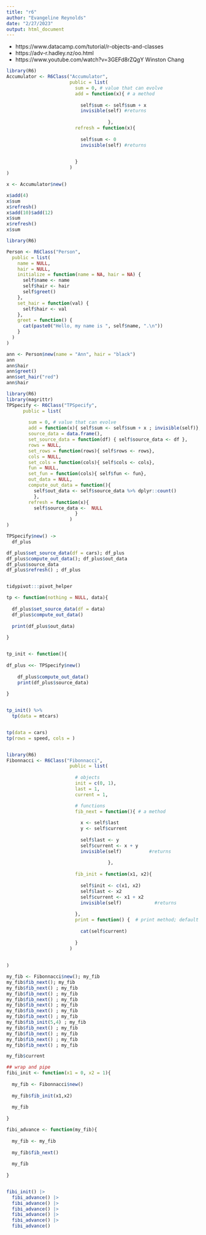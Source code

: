 ```yaml
---
title: "r6"
author: "Evangeline Reynolds"
date: "2/27/2023"
output: html_document
---
```



- https://www.datacamp.com/tutorial/r-objects-and-classes
- https://adv-r.hadley.nz/oo.html
- https://www.youtube.com/watch?v=3GEFd8rZQgY Winston Chang


```r
library(R6)
Accumulator <- R6Class("Accumulator",
                       public = list(
                         sum = 0, # value that can evolve
                         add = function(x){ # a method
                           
                           self$sum <- self$sum + x
                           invisible(self) #returns
                           
                                     },
                         refresh = function(x){
                           
                           self$sum <- 0
                           invisible(self) #returns

                           
                         }
                       )
)
```


```r
x <- Accumulator$new()

x$add(4)
x$sum
x$refresh()
x$add(10)$add(12)
x$sum                                    
x$refresh()
x$sum
```



```r
library(R6)

Person <- R6Class("Person",
  public = list(
    name = NULL,
    hair = NULL,
    initialize = function(name = NA, hair = NA) {
      self$name <- name
      self$hair <- hair
      self$greet()
    },
    set_hair = function(val) {
      self$hair <- val
    },
    greet = function() {
      cat(paste0("Hello, my name is ", self$name, ".\n"))
    }
  )
)
```

```r
ann <- Person$new(name = "Ann", hair = "black")
ann
ann$hair
ann$greet()
ann$set_hair("red")
ann$hair
```


```r
library(R6)
library(magrittr)
TPSpecify <- R6Class("TPSpecify",
      public = list(
          
        sum = 0, # value that can evolve
        add = function(x){ self$sum <- self$sum + x ; invisible(self)},
        source_data = data.frame(),
        set_source_data = function(df) { self$source_data <- df },
        rows = NULL,
        set_rows = function(rows){ self$rows <- rows},
        cols = NULL,
        set_cols = function(cols){ self$cols <- cols},
        fun = NULL,
        set_fun = function(cols){ self$fun <- fun},
        out_data = NULL,
        compute_out_data = function(){ 
          self$out_data <- self$source_data %>% dplyr::count()
          },
        refresh = function(x){
          self$source_data <-  NULL
                         }
                       )
)
```


```r
TPSpecify$new() ->
  df_plus

df_plus$set_source_data(df = cars); df_plus
df_plus$compute_out_data(); df_plus$out_data
df_plus$source_data
df_plus$refresh() ; df_plus


tidypivot:::pivot_helper

tp <- function(nothing = NULL, data){
  
  df_plus$set_source_data(df = data)
  df_plus$compute_out_data()
  
  print(df_plus$out_data)
  
}


tp_init <- function(){
  
df_plus <<- TPSpecify$new()
  
    df_plus$compute_out_data()
    print(df_plus$source_data)
    
}


tp_init() %>% 
  tp(data = mtcars)  


tp(data = cars)
tp(rows = speed, cols = )



```




```r
library(R6)
Fibonnacci <- R6Class("Fibonnacci",
                       public = list(
                         
                         # objects
                         init = c(0, 1),
                         last = 1,
                         current = 1,

                         # functions
                         fib_next = function(){ # a method
                           
                           x <- self$last
                           y <- self$current
                           
                           self$last <- y
                           self$current <- x + y
                           invisible(self)          #returns
                           
                                     },
                         
                         fib_init = function(x1, x2){
                           
                           self$init <- c(x1, x2)
                           self$last <- x2
                           self$current <- x1 + x2
                           invisible(self)            #returns
                           
                         },
                         print = function() {  # print method; default is to print everything
                           
                           cat(self$current)
                           
                         }
                       )
                      
                  
)

my_fib <- Fibonnacci$new(); my_fib
my_fib$fib_next(); my_fib
my_fib$fib_next() ; my_fib
my_fib$fib_next() ; my_fib
my_fib$fib_next() ; my_fib
my_fib$fib_next() ; my_fib
my_fib$fib_next() ; my_fib
my_fib$fib_next() ; my_fib
my_fib$fib_init(5,4) ; my_fib
my_fib$fib_next() ; my_fib
my_fib$fib_next() ; my_fib
my_fib$fib_next() ; my_fib
my_fib$fib_next() ; my_fib

my_fib$current
```



```r
## wrap and pipe
fibi_init <- function(x1 = 0, x2 = 1){
  
  my_fib <- Fibonnacci$new()
  
  my_fib$fib_init(x1,x2)
  
  my_fib
  
}

fibi_advance <- function(my_fib){
  
  my_fib <- my_fib
  
  my_fib$fib_next()
  
  my_fib
  
}


fibi_init() |>
  fibi_advance() |>
  fibi_advance() |>
  fibi_advance() |>
  fibi_advance() |>
  fibi_advance() |>
  fibi_advance()

```
